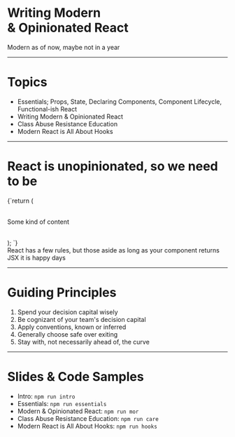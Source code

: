 

# Writing Modern <br /> & Opinionated React

<Notes>Modern as of now, maybe not in a year</Notes>

---

# Topics

- Essentials; Props, State, Declaring Components, Component Lifecycle, Functional-ish React
- Writing Modern & Opinionated React
- Class Abuse Resistance Education
- Modern React is All About Hooks

---

# React is unopinionated, so we need to be

<Appear>
  <div>
    <CodeBlock>
      {`return (
  <div>
    <p>Some kind of content</p>
  </div>
);
`}
    </CodeBlock>
  </div>
</Appear>

<Notes>
  React has a few rules, but those aside as long as your component returns JSX it is happy days
</Notes>

---

# Guiding Principles

1. Spend your decision capital wisely
2. Be cognizant of your team's decision capital
3. Apply conventions, known or inferred
4. Generally choose safe over exiting
5. Stay with, not necessarily ahead of, the curve

---

# Slides & Code Samples

- Intro: `npm run intro`
- Essentials: `npm run essentials`
- Modern & Opinionated React: `npm run mor`
- Class Abuse Resistance Education: `npm run care`
- Modern React is All About Hooks: `npm run hooks`
